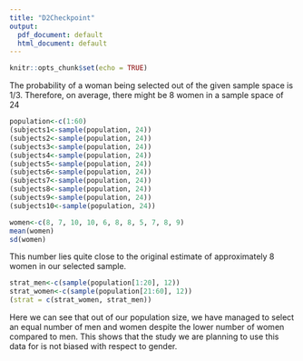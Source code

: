 ```yaml
---
title: "D2Checkpoint"
output:
  pdf_document: default
  html_document: default
---
```


```r
knitr::opts_chunk$set(echo = TRUE)
```


The probability of a woman being selected out of the given sample space is 1/3. Therefore, on average, there might be 8 women in a sample space of 24

```r
population<-c(1:60)
(subjects1<-sample(population, 24))
(subjects2<-sample(population, 24))
(subjects3<-sample(population, 24))
(subjects4<-sample(population, 24))
(subjects5<-sample(population, 24))
(subjects6<-sample(population, 24))
(subjects7<-sample(population, 24))
(subjects8<-sample(population, 24))
(subjects9<-sample(population, 24))
(subjects10<-sample(population, 24))
```


```r
women<-c(8, 7, 10, 10, 6, 8, 8, 5, 7, 8, 9)
mean(women)
sd(women)
```
 This number lies quite close to the original estimate of approximately 8 women in our selected sample.
 
```r
strat_men<-c(sample(population[1:20], 12))
strat_women<-c(sample(population[21:60], 12))
(strat = c(strat_women, strat_men))
```
Here we can see that out of our population size, we have managed to select an equal number of men and women despite the lower number of women compared to men. This shows that the study we are planning to use this data for is not biased with respect to gender.
